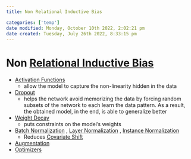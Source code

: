 ```yaml
---
title: Non Relational Inductive Bias

categories: ['temp']
date modified: Monday, October 10th 2022, 2:02:21 pm
date created: Tuesday, July 26th 2022, 8:33:15 pm
---
```


# Non [Relational Inductive Bias](Relational%20Inductive%20Bias.qmd)
- [Activation Functions](Activation%20Functions.qmd)
	- allow the model to capture the non-linearity hidden in the data
- [Dropout](Dropout.qmd)
	- helps the network avoid memorizing the data by forcing random subsets of the network to each learn the data pattern. As a result, the obtained model, in the end, is able to generalize better
- [Weight Decay](Weight%20Decay)
	- puts constraints on the model’s weights
- [Batch Normalization](Batch%20Normalization.qmd) , [Layer Normalization](Layer%20Normalization.qmd) , [Instance Normalization](Instance%20Normalization)
	- Reduces [Covariate Shift](Covariate%20Shift)
- [Augmentation](Augmentation.qmd)
- [Optimizers](Optimizers.qmd)



